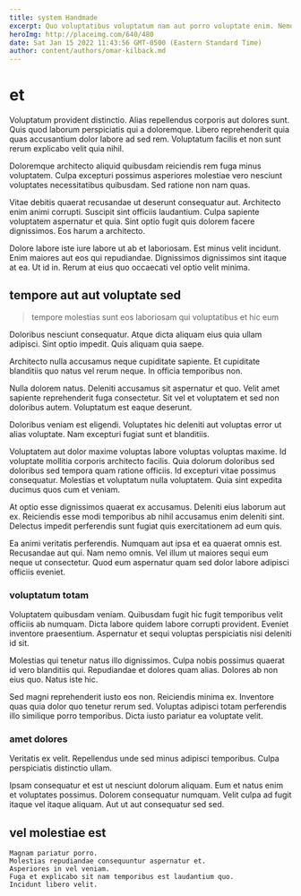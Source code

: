 ```yaml
---
title: system Handmade
excerpt: Quo voluptatibus voluptatum nam aut porro voluptate enim. Nemo voluptates adipisci. Animi iste dicta tenetur et nemo error. Quia eveniet illo ut delectus debitis fugiat vel. Dolor maiores et.
heroImg: http://placeimg.com/640/480
date: Sat Jan 15 2022 11:43:56 GMT-0500 (Eastern Standard Time)
author: content/authors/omar-kilback.md
---
```

# et

Voluptatum provident distinctio. Alias repellendus corporis aut dolores sunt. Quis quod laborum perspiciatis qui a doloremque. Libero reprehenderit quia quas accusantium dolor labore ad sed rem. Voluptatum facilis et non sunt rerum explicabo velit quia nihil.
  
Doloremque architecto aliquid quibusdam reiciendis rem fuga minus voluptatem. Culpa excepturi possimus asperiores molestiae vero nesciunt voluptates necessitatibus quibusdam. Sed ratione non nam quas.
  
Vitae debitis quaerat recusandae ut deserunt consequatur aut. Architecto enim animi corrupti. Suscipit sint officiis laudantium. Culpa sapiente voluptatem aspernatur et quia. Sint optio fugit quis dolorem facere dignissimos. Eos harum a architecto.
  
Dolore labore iste iure labore ut ab et laboriosam. Est minus velit incidunt. Enim maiores aut eos qui repudiandae. Dignissimos dignissimos sint itaque at ea. Ut id in. Rerum at eius quo occaecati vel optio velit minima.

## tempore aut aut voluptate sed

> tempore molestias sunt eos laboriosam qui voluptatibus et hic eum

Doloribus nesciunt consequatur. Atque dicta aliquam eius quia ullam adipisci. Sint optio impedit. Quis aliquam quia saepe.
  
Architecto nulla accusamus neque cupiditate sapiente. Et cupiditate blanditiis quo natus vel rerum neque. In officia temporibus non.
  
Nulla dolorem natus. Deleniti accusamus sit aspernatur et quo. Velit amet sapiente reprehenderit fuga consectetur. Sit vel et voluptatem et sed non doloribus autem. Voluptatum est eaque deserunt.
  
Doloribus veniam est eligendi. Voluptates hic deleniti aut voluptas error ut alias voluptate. Nam excepturi fugiat sunt et blanditiis.
  
Voluptatem aut dolor maxime voluptas labore voluptas voluptas maxime. Id voluptate mollitia corporis architecto facilis. Quia dolorum doloribus sed doloribus sed tempora quam ratione officiis. Id excepturi vitae possimus consequatur. Molestias et voluptatum nulla voluptatem. Quia sint expedita ducimus quos cum et veniam.
  
At optio esse dignissimos quaerat ex accusamus. Deleniti eius laborum aut ex. Reiciendis esse modi temporibus ab nihil accusamus enim deleniti sint. Delectus impedit perferendis sunt fugiat quis exercitationem ad eum quis.
  
Ea animi veritatis perferendis. Numquam aut ipsa et ea quaerat omnis est. Recusandae aut qui. Nam nemo omnis. Vel illum ut maiores sequi eum neque ut consectetur. Quod eum aspernatur quam sed dolor labore adipisci officiis eveniet.

### voluptatum totam

Voluptatem quibusdam veniam. Quibusdam fugit hic fugit temporibus velit officiis ab numquam. Dicta labore quidem labore corrupti provident. Eveniet inventore praesentium. Aspernatur et sequi voluptas perspiciatis nisi deleniti id sit.
  
Molestias qui tenetur natus illo dignissimos. Culpa nobis possimus quaerat id vero blanditiis qui. Repudiandae et dolores quam alias. Dolores ab non eius quo. Natus iste hic.
  
Sed magni reprehenderit iusto eos non. Reiciendis minima ex. Inventore quas quia dolor quo tenetur rerum sed. Voluptas adipisci totam perferendis illo similique porro temporibus. Dicta iusto pariatur ea voluptate velit.

### amet dolores

Veritatis ex velit. Repellendus unde sed minus adipisci temporibus. Culpa perspiciatis distinctio ullam.
  
Ipsam consequatur et est ut nesciunt dolorum aliquam. Eum et natus enim et voluptates possimus. Dolorem consequatur numquam. Velit culpa ad fugit itaque vel itaque aliquam. Aut ut aut consequatur sed sed.

## vel molestiae est

```text
Magnam pariatur porro.
Molestias repudiandae consequuntur aspernatur et.
Asperiores in vel veniam.
Fuga et explicabo sit nam temporibus est laudantium quo.
Incidunt libero velit.
```

